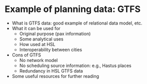 # Example of planning data: GTFS {#gtfs}

- What is GTFS data: good example of relational data model, etc.
- What it can be used for
  - Original purpose (pax information)
  - Some analytical uses
  - How used at HSL
  - Interoperability between cities
- Cons of GTFS
  - No network model
  - No scheduling source information: e.g., Hastus places
  - Redundancy in HSL GTFS data
- Some useful resources for further reading
